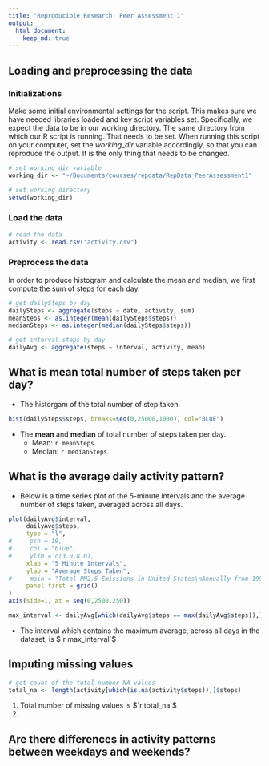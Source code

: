 ```yaml
---
title: "Reproducible Research: Peer Assessment 1"
output: 
  html_document:
    keep_md: true
---
```


## Loading and preprocessing the data

### Initializations

Make some initial environmental settings for the script. This makes sure we have needed libraries loaded and key script variables set. Specifically, we expect the data to be in our working directory. The same directory from which our R script is running. That needs to be set.  When running this script on your computer, set the *working_dir* variable accordingly, so that you can reproduce the output. It is the only thing that needs to be changed.

```r

# set working_dir variable
working_dir <- "~/Documents/courses/repdata/RepData_PeerAssessment1"

# set working directory
setwd(working_dir)
```

### Load the data

```r

# read the data
activity <- read.csv("activity.csv") 

```


### Preprocess the data

In order to produce histogram and calculate the mean and median, we first compute the sum of steps for each day. 

```r

# get dailySteps by day
dailySteps <- aggregate(steps ~ date, activity, sum)
meanSteps <- as.integer(mean(dailySteps$steps))
medianSteps <- as.integer(median(dailySteps$steps))

# get interval steps by day
dailyAvg <- aggregate(steps ~ interval, activity, mean)
```

## What is mean total number of steps taken per day?

* The historgam of the total number of step taken.

```r
hist(dailySteps$steps, breaks=seq(0,25000,1000), col="BLUE")
```

* The **mean** and **median** of total number of steps taken per day.
    * Mean: `r meanSteps`
    * Median: `r medianSteps`
  
## What is the average daily activity pattern?

* Below is a time series plot of the 5-minute intervals and the average number of steps taken, averaged across all days.


```r
plot(dailyAvg$interval,
     dailyAvg$steps,
     type = "l",
#     pch = 19,
#     col = "blue",
#     ylim = c(3.0,8.0),
     xlab = "5 Minute Intervals",
     ylab = "Average Steps Taken",
#     main = "Total PM2.5 Emissions in United States\nAnnually from 1999 to 2008",
     panel.first = grid()
)
axis(side=1, at = seq(0,2500,250))
```


```r
max_interval <- dailyAvg[which(dailyAvg$steps == max(dailyAvg$steps)),]$interval
```

* The interval which contains the maximum average, across all days in the dataset, is $`r max_interval`$


## Imputing missing values

```r
# get count of the total number NA values
total_na <- length(activity[which(is.na(activity$steps)),]$steps)

```

1. Total number of missing values is $`r total_na`$
1. 

## Are there differences in activity patterns between weekdays and weekends?
